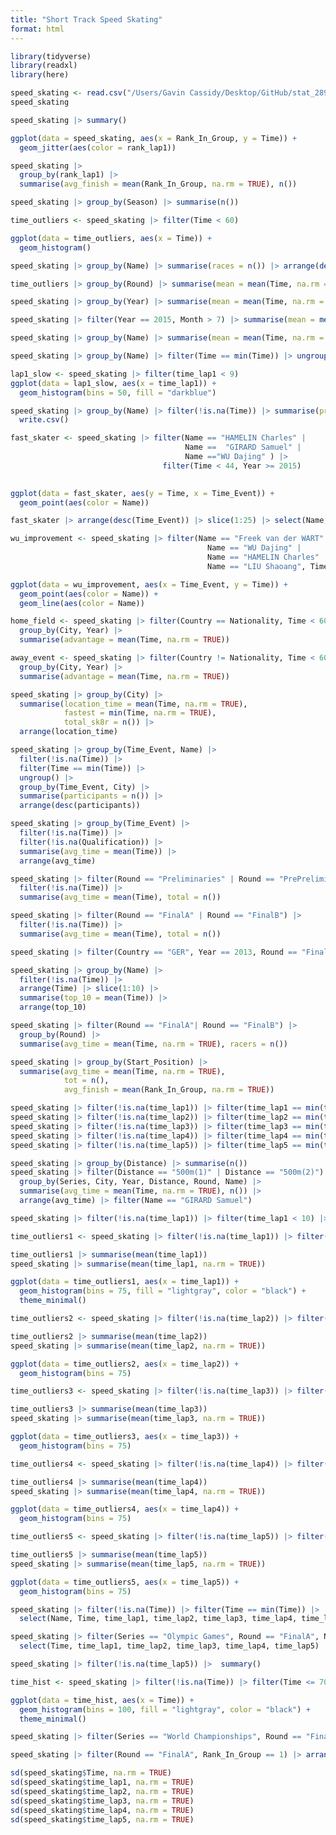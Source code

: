 ```yaml
---
title: "Short Track Speed Skating"
format: html
---
```


```r
library(tidyverse)
library(readxl)
library(here)
```

```r
speed_skating <- read.csv("/Users/Gavin Cassidy/Desktop/GitHub/stat_289_score/gacass21/Speed Skating/data repo/data/short_track.csv")
speed_skating
```

```r
speed_skating |> summary()
```
 

```r
ggplot(data = speed_skating, aes(x = Rank_In_Group, y = Time)) +
  geom_jitter(aes(color = rank_lap1))
```

```r
speed_skating |>  
  group_by(rank_lap1) |>
  summarise(avg_finish = mean(Rank_In_Group, na.rm = TRUE), n())
```

```r
speed_skating |> group_by(Season) |> summarise(n())
```

```r
time_outliers <- speed_skating |> filter(Time < 60)
```


```r
ggplot(data = time_outliers, aes(x = Time)) +
  geom_histogram()
```

```r
speed_skating |> group_by(Name) |> summarise(races = n()) |> arrange(desc(races))
```


```r
time_outliers |> group_by(Round) |> summarise(mean = mean(Time, na.rm = TRUE), n()) |> arrange(desc(mean))
```


```r
speed_skating |> group_by(Year) |> summarise(mean = mean(Time, na.rm = TRUE), n())
```


```r
speed_skating |> filter(Year == 2015, Month > 7) |> summarise(mean = mean(Time, na.rm = TRUE))
```

```r
speed_skating |> group_by(Name) |> summarise(mean = mean(Time, na.rm = TRUE), n()) |> arrange(desc(mean))
```

```r
speed_skating |> group_by(Name) |> filter(Time == min(Time)) |> ungroup() |> group_by(Nationality) |> summarise(mean = mean(Time, na.rm = TRUE), athletes = n()) |> arrange(athletes)
```

```r
lap1_slow <- speed_skating |> filter(time_lap1 < 9)
ggplot(data = lap1_slow, aes(x = time_lap1)) +
  geom_histogram(bins = 50, fill = "darkblue")
```

```r
speed_skating |> group_by(Name) |> filter(!is.na(Time)) |> summarise(pr = min(Time)) |> arrange(pr) |> slice(1:20) |> select(Name) |>
  write.csv()
```

```r
fast_skater <- speed_skating |> filter(Name == "HAMELIN Charles" |
                                       Name ==  "GIRARD Samuel" | 
                                       Name =="WU Dajing" ) |>
                                  filter(Time < 44, Year >= 2015)
  

ggplot(data = fast_skater, aes(y = Time, x = Time_Event)) +
  geom_point(aes(color = Name))

fast_skater |> arrange(desc(Time_Event)) |> slice(1:25) |> select(Name, Time) |> arrange(Time)
```

```r
wu_improvement <- speed_skating |> filter(Name == "Freek van der WART" |
                                            Name == "WU Dajing" | 
                                            Name == "HAMELIN Charles" |
                                            Name == "LIU Shaoang", Time <= 50) |> group_by(Time_Event, Name) |> filter(Time == min(Time)) |> ungroup()

ggplot(data = wu_improvement, aes(x = Time_Event, y = Time)) +
  geom_point(aes(color = Name)) +
  geom_line(aes(color = Name))
```


```r
home_field <- speed_skating |> filter(Country == Nationality, Time < 60) |> 
  group_by(City, Year) |> 
  summarise(advantage = mean(Time, na.rm = TRUE)) 

away_event <- speed_skating |> filter(Country != Nationality, Time < 60) |> 
  group_by(City, Year) |> 
  summarise(advantage = mean(Time, na.rm = TRUE)) 
```

```r
speed_skating |> group_by(City) |> 
  summarise(location_time = mean(Time, na.rm = TRUE), 
            fastest = min(Time, na.rm = TRUE), 
            total_sk8r = n()) |> 
  arrange(location_time)
```

```r
speed_skating |> group_by(Time_Event, Name) |> 
  filter(!is.na(Time)) |> 
  filter(Time == min(Time)) |> 
  ungroup() |>
  group_by(Time_Event, City) |>
  summarise(participants = n()) |>
  arrange(desc(participants))
```

```r
speed_skating |> group_by(Time_Event) |> 
  filter(!is.na(Time)) |> 
  filter(!is.na(Qualification)) |>
  summarise(avg_time = mean(Time)) |>
  arrange(avg_time)
```


```r
speed_skating |> filter(Round == "Preliminaries" | Round == "PrePreliminaries") |>
  filter(!is.na(Time)) |>
  summarise(avg_time = mean(Time), total = n())
```

```r
speed_skating |> filter(Round == "FinalA" | Round == "FinalB") |>
  filter(!is.na(Time)) |>
  summarise(avg_time = mean(Time), total = n())
```

```r
speed_skating |> filter(Country == "GER", Year == 2013, Round == "FinalA"| Round == "FinalB") |> arrange(Time)
```

```r
speed_skating |> group_by(Name) |>
  filter(!is.na(Time)) |>
  arrange(Time) |> slice(1:10) |>
  summarise(top_10 = mean(Time)) |>
  arrange(top_10)
```

```r
speed_skating |> filter(Round == "FinalA"| Round == "FinalB") |>
  group_by(Round) |>
  summarise(avg_time = mean(Time, na.rm = TRUE), racers = n())
```

```r
speed_skating |> group_by(Start_Position) |>
  summarise(avg_time = mean(Time, na.rm = TRUE), 
            tot = n(), 
            avg_finish = mean(Rank_In_Group, na.rm = TRUE))
```


```r
speed_skating |> filter(!is.na(time_lap1)) |> filter(time_lap1 == min(time_lap1))
speed_skating |> filter(!is.na(time_lap2)) |> filter(time_lap2 == min(time_lap2))
speed_skating |> filter(!is.na(time_lap3)) |> filter(time_lap3 == min(time_lap3))
speed_skating |> filter(!is.na(time_lap4)) |> filter(time_lap4 == min(time_lap4))
speed_skating |> filter(!is.na(time_lap5)) |> filter(time_lap5 == min(time_lap5))
```


```r
speed_skating |> group_by(Distance) |> summarise(n())
speed_skating |> filter(Distance == "500m(1)" | Distance == "500m(2)") |> 
  group_by(Series, City, Year, Distance, Round, Name) |>
  summarise(avg_time = mean(Time, na.rm = TRUE), n()) |>
  arrange(avg_time) |> filter(Name == "GIRARD Samuel")
```


```r
speed_skating |> filter(!is.na(time_lap1)) |> filter(time_lap1 < 10) |> summary()

time_outliers1 <- speed_skating |> filter(!is.na(time_lap1)) |> filter(time_lap1 < 10)

time_outliers1 |> summarise(mean(time_lap1))
speed_skating |> summarise(mean(time_lap1, na.rm = TRUE))

ggplot(data = time_outliers1, aes(x = time_lap1)) +
  geom_histogram(bins = 75, fill = "lightgray", color = "black") +
  theme_minimal()
```

```r
time_outliers2 <- speed_skating |> filter(!is.na(time_lap2)) |> filter(time_lap2 < 11)

time_outliers2 |> summarise(mean(time_lap2))
speed_skating |> summarise(mean(time_lap2, na.rm = TRUE))

ggplot(data = time_outliers2, aes(x = time_lap2)) +
  geom_histogram(bins = 75)
```


```r
time_outliers3 <- speed_skating |> filter(!is.na(time_lap3)) |> filter(time_lap3 < 11)

time_outliers3 |> summarise(mean(time_lap3))
speed_skating |> summarise(mean(time_lap3, na.rm = TRUE))

ggplot(data = time_outliers3, aes(x = time_lap3)) +
  geom_histogram(bins = 75)
```

```r
time_outliers4 <- speed_skating |> filter(!is.na(time_lap4)) |> filter(time_lap4 < 11)

time_outliers4 |> summarise(mean(time_lap4))
speed_skating |> summarise(mean(time_lap4, na.rm = TRUE))

ggplot(data = time_outliers4, aes(x = time_lap4)) +
  geom_histogram(bins = 75)
```

```r
time_outliers5 <- speed_skating |> filter(!is.na(time_lap5)) |> filter(time_lap5 < 12)

time_outliers5 |> summarise(mean(time_lap5))
speed_skating |> summarise(mean(time_lap5, na.rm = TRUE))

ggplot(data = time_outliers5, aes(x = time_lap5)) +
  geom_histogram(bins = 75) 
```

```r
speed_skating |> filter(!is.na(Time)) |> filter(Time == min(Time)) |>
  select(Name, Time, time_lap1, time_lap2, time_lap3, time_lap4, time_lap5)
```

```r
speed_skating |> filter(Series == "Olympic Games", Round == "FinalA", Name == "AN Victor") |> 
  select(Time, time_lap1, time_lap2, time_lap3, time_lap4, time_lap5)
```

```r
speed_skating |> filter(!is.na(time_lap5)) |>  summary()
```

```r
time_hist <- speed_skating |> filter(!is.na(Time)) |> filter(Time <= 70)

ggplot(data = time_hist, aes(x = Time)) +
  geom_histogram(bins = 100, fill = "lightgray", color = "black") +
  theme_minimal()
```

```r
speed_skating |> filter(Series == "World Championships", Round == "FinalA", Rank_In_Group == 1) |> arrange(Time)

speed_skating |> filter(Round == "FinalA", Rank_In_Group == 1) |> arrange(desc(Time))
```

```r
sd(speed_skating$Time, na.rm = TRUE)
sd(speed_skating$time_lap1, na.rm = TRUE)
sd(speed_skating$time_lap2, na.rm = TRUE)
sd(speed_skating$time_lap3, na.rm = TRUE)
sd(speed_skating$time_lap4, na.rm = TRUE)
sd(speed_skating$time_lap5, na.rm = TRUE)
```



